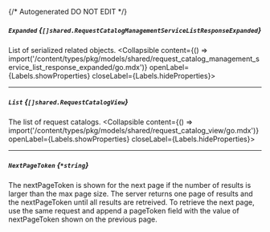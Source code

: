 {/* Autogenerated DO NOT EDIT  */}

##### `Expanded` *{`[]shared.RequestCatalogManagementServiceListResponseExpanded`}*
List of serialized related objects.
<Collapsible content={() => import('/content/types/pkg/models/shared/request_catalog_management_service_list_response_expanded/go.mdx')} openLabel={Labels.showProperties} closeLabel={Labels.hideProperties}>
</Collapsible>

---
##### `List` *{`[]shared.RequestCatalogView`}*
The list of request catalogs.
<Collapsible content={() => import('/content/types/pkg/models/shared/request_catalog_view/go.mdx')} openLabel={Labels.showProperties} closeLabel={Labels.hideProperties}>
</Collapsible>

---
##### `NextPageToken` *{`*string`}*
The nextPageToken is shown for the next page if the number of results is larger than the max page size.
 The server returns one page of results and the nextPageToken until all results are retreived.
 To retrieve the next page, use the same request and append a pageToken field with the value of nextPageToken shown on the previous page.


